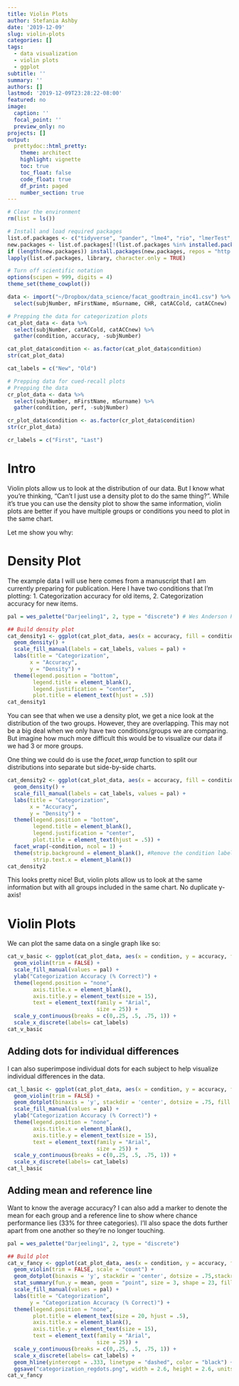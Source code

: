 ```yaml
---
title: Violin Plots
author: Stefania Ashby
date: '2019-12-09'
slug: violin-plots
categories: []
tags:
  - data visualization
  - violin plots
  - ggplot
subtitle: ''
summary: ''
authors: []
lastmod: '2019-12-09T23:28:22-08:00'
featured: no
image:
  caption: ''
  focal_point: ''
  preview_only: no
projects: []
output:
  prettydoc::html_pretty:
    theme: architect
    highlight: vignette
    toc: true
    toc_float: false
    code_float: true
    df_print: paged
    number_section: true
---
```

```r
# Clear the environment
rm(list = ls())

# Install and load required packages
list.of.packages <- c("tidyverse", "pander", "lme4", "rio", "lmerTest", "psych", "here", "janitor", "skimr", "magrittr", "cowplot", "wesanderson", "extrafont")
new.packages <- list.of.packages[!(list.of.packages %in% installed.packages()[,"Package"])] 
if (length(new.packages)) install.packages(new.packages, repos = "http://cran.us.r-project.org")
lapply(list.of.packages, library, character.only = TRUE)

# Turn off scientific notation
options(scipen = 999, digits = 4)
theme_set(theme_cowplot())


```


```r
data <- import("~/Dropbox/data_science/facat_goodtrain_inc41.csv") %>% 
  select(subjNumber, mFirstName, mSurname, CHR, catACCold, catACCnew)

# Prepping the data for categorization plots
cat_plot_data <- data %>% 
  select(subjNumber, catACCold, catACCnew) %>% 
  gather(condition, accuracy, -subjNumber)

cat_plot_data$condition <- as.factor(cat_plot_data$condition)
str(cat_plot_data)

cat_labels = c("New", "Old")

# Prepping data for cued-recall plots
# Prepping the data
cr_plot_data <- data %>% 
  select(subjNumber, mFirstName, mSurname) %>% 
  gather(condition, perf, -subjNumber)

cr_plot_data$condition <- as.factor(cr_plot_data$condition)
str(cr_plot_data)

cr_labels = c("First", "Last")
```

# Intro
Violin plots allow us to look at the distribution of our data. 
But I know what you're thinking, "Can't I just use a density plot to do the same thing?".
While it's true you can use the density plot to show the same information, violin plots are better if you have multiple groups or conditions you need to plot in the same chart. 

Let me show you why:

# Density Plot
The example data I will use here comes from a manuscript that I am currently preparing for publication. Here I have two conditions that I'm plotting: 1. Categorization accuracy for old items, 2. Categorization accuracy for new items.

```r
pal = wes_palette("Darjeeling1", 2, type = "discrete") # Wes Anderson Palette's are fun! Check them out! 

## Build density plot
cat_density1 <- ggplot(cat_plot_data, aes(x = accuracy, fill = condition)) +
  geom_density() +
  scale_fill_manual(labels = cat_labels, values = pal) +
  labs(title = "Categorization",
       x = "Accuracy", 
       y = "Density") +
  theme(legend.position = "bottom",
        legend.title = element_blank(),
        legend.justification = "center",
        plot.title = element_text(hjust = .5))
cat_density1

```

You can see that when we use a density plot, we get a nice look at the distribution of the two groups. However, they are overlapping. This may not be a big deal when we only have two conditions/groups we are comparing. But imagine how much more difficult this would be to visualize our data if we had 3 or more groups. 

One thing we could do is use the *facet_wrap* function to split our distributions into separate but side-by-side charts. 

```r

cat_density2 <- ggplot(cat_plot_data, aes(x = accuracy, fill = condition)) +
  geom_density() +
  scale_fill_manual(labels = cat_labels, values = pal) +
  labs(title = "Categorization",
       x = "Accuracy", 
       y = "Density") +
  theme(legend.position = "bottom",
        legend.title = element_blank(),
        legend.justification = "center",
        plot.title = element_text(hjust = .5)) +
  facet_wrap(~condition, ncol = 1) +
  theme(strip.background = element_blank(), #Remove the condition labels since we have a legend
        strip.text.x = element_blank())
cat_density2

```

This looks pretty nice! But, violin plots allow us to look at the same information but with all groups included in the same chart. No duplicate y-axis! 

# Violin Plots
We can plot the same data on a single graph like so:

```r
cat_v_basic <- ggplot(cat_plot_data, aes(x = condition, y = accuracy, fill=condition)) +
  geom_violin(trim = FALSE) +
  scale_fill_manual(values = pal) +
  ylab("Categorization Accuracy (% Correct)") +
  theme(legend.position = "none",
        axis.title.x = element_blank(),
        axis.title.y = element_text(size = 15),
        text = element_text(family = "Arial",
                            size = 25)) + 
  scale_y_continuous(breaks = c(0,.25, .5, .75, 1)) +
  scale_x_discrete(labels= cat_labels)
cat_v_basic

```

## Adding dots for individual differences
I can also superimpose individual dots for each subject to help visualize individual differences in the data.

```r
cat_l_basic <- ggplot(cat_plot_data, aes(x = condition, y = accuracy, fill=condition)) +
  geom_violin(trim = FALSE) +
  geom_dotplot(binaxis = 'y', stackdir = 'center', dotsize = .75, fill = "black") + #added dots 
  scale_fill_manual(values = pal) +
  ylab("Categorization Accuracy (% Correct)") +
  theme(legend.position = "none",
        axis.title.x = element_blank(),
        axis.title.y = element_text(size = 15),
        text = element_text(family = "Arial",
                            size = 25)) + 
  scale_y_continuous(breaks = c(0,.25, .5, .75, 1)) +
  scale_x_discrete(labels= cat_labels)
cat_l_basic

```

## Adding mean and reference line
Want to know the average accuracy? I can also add a marker to denote the mean for each group and a reference line to show where chance performance lies (33% for three categories). I'll also space the dots further apart from one another so they're no longer touching. 

```r
pal = wes_palette("Darjeeling1", 2, type = "discrete")

## Build plot
cat_v_fancy <- ggplot(cat_plot_data, aes(x = condition, y = accuracy, fill=condition)) +
  geom_violin(trim = FALSE, scale = "count") +
  geom_dotplot(binaxis = 'y', stackdir = 'center', dotsize = .75,stackratio = 1.5, fill = "black") +
  stat_summary(fun.y = mean, geom = "point", size = 3, shape = 23, fill = "Gold") + #adding mean marker
  scale_fill_manual(values = pal) +
  labs(title = "Categorization", 
       y = "Categorization Accuracy (% Correct)") +
  theme(legend.position = "none",
        plot.title = element_text(size = 20, hjust = .5),
        axis.title.x = element_blank(),
        axis.title.y = element_text(size = 15),
        text = element_text(family = "Arial",
                            size = 25)) + 
  scale_y_continuous(breaks = c(0,.25, .5, .75, 1)) +
  scale_x_discrete(labels= cat_labels) +
  geom_hline(yintercept = .333, linetype = "dashed", color = "black") + #added reference line
  ggsave("categorization_regdots.png", width = 2.6, height = 2.6, units = "in")
cat_v_fancy

```
